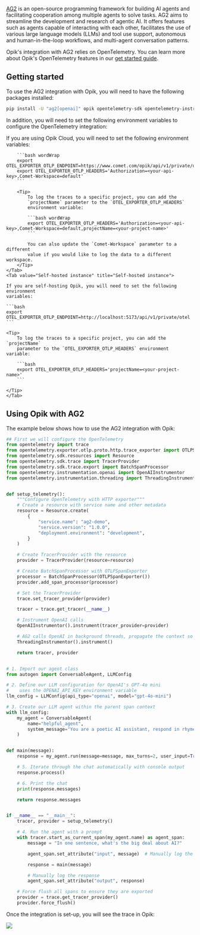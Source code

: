 [AG2](https://ag2.ai/) is an open-source programming framework for building AI agents and facilitating cooperation among multiple agents to solve tasks. AG2 aims to streamline the development and research of agentic AI. It offers features such as agents capable of interacting with each other, facilitates the use of various large language models (LLMs) and tool use support, autonomous and human-in-the-loop workflows, and multi-agent conversation patterns.

Opik's integration with AG2 relies on OpenTelemetry. You can learn more about Opik's OpenTelemetry features
in our [get started guide](/tracing/opentelemetry/overview).

## Getting started

To use the AG2 integration with Opik, you will need to have the following
packages installed:

```bash
pip install -U "ag2[openai]" opik opentelemetry-sdk opentelemetry-instrumentation-openai opentelemetry-instrumentation-threading opentelemetry-exporter-otlp
```

In addition, you will need to set the following environment variables to
configure the OpenTelemetry integration:

<Tabs>
    <Tab value="Opik Cloud" title="Opik Cloud">
        If you are using Opik Cloud, you will need to set the following
        environment variables:
            
        ```bash wordWrap
        export OTEL_EXPORTER_OTLP_ENDPOINT=https://www.comet.com/opik/api/v1/private/otel
        export OTEL_EXPORTER_OTLP_HEADERS='Authorization=<your-api-key>,Comet-Workspace=default'
        ```

        <Tip>
            To log the traces to a specific project, you can add the
            `projectName` parameter to the `OTEL_EXPORTER_OTLP_HEADERS`
            environment variable:

            ```bash wordWrap
            export OTEL_EXPORTER_OTLP_HEADERS='Authorization=<your-api-key>,Comet-Workspace=default,projectName=<your-project-name>'
            ```

            You can also update the `Comet-Workspace` parameter to a different
            value if you would like to log the data to a different workspace.
        </Tip>
    </Tab>
    <Tab value="Self-hosted instance" title="Self-hosted instance">

    If you are self-hosting Opik, you will need to set the following environment
    variables:

    ```bash
    export OTEL_EXPORTER_OTLP_ENDPOINT=http://localhost:5173/api/v1/private/otel
    ```

    <Tip>
        To log the traces to a specific project, you can add the `projectName`
        parameter to the `OTEL_EXPORTER_OTLP_HEADERS` environment variable:

        ```bash
        export OTEL_EXPORTER_OTLP_HEADERS='projectName=<your-project-name>'
        ```

    </Tip>
    </Tab>

</Tabs>

## Using Opik with AG2

The example below shows how to use the AG2 integration with Opik:

```python {pytest_codeblocks_skip=true}
## First we will configure the OpenTelemetry
from opentelemetry import trace
from opentelemetry.exporter.otlp.proto.http.trace_exporter import OTLPSpanExporter
from opentelemetry.sdk.resources import Resource
from opentelemetry.sdk.trace import TracerProvider
from opentelemetry.sdk.trace.export import BatchSpanProcessor
from opentelemetry.instrumentation.openai import OpenAIInstrumentor
from opentelemetry.instrumentation.threading import ThreadingInstrumentor


def setup_telemetry():
    """Configure OpenTelemetry with HTTP exporter"""
    # Create a resource with service name and other metadata
    resource = Resource.create(
        {
            "service.name": "ag2-demo",
            "service.version": "1.0.0",
            "deployment.environment": "development",
        }
    )

    # Create TracerProvider with the resource
    provider = TracerProvider(resource=resource)

    # Create BatchSpanProcessor with OTLPSpanExporter
    processor = BatchSpanProcessor(OTLPSpanExporter())
    provider.add_span_processor(processor)

    # Set the TracerProvider
    trace.set_tracer_provider(provider)

    tracer = trace.get_tracer(__name__)

    # Instrument OpenAI calls
    OpenAIInstrumentor().instrument(tracer_provider=provider)

    # AG2 calls OpenAI in background threads, propagate the context so all spans ends up in the same trace
    ThreadingInstrumentor().instrument()

    return tracer, provider


# 1. Import our agent class
from autogen import ConversableAgent, LLMConfig

# 2. Define our LLM configuration for OpenAI's GPT-4o mini
#    uses the OPENAI_API_KEY environment variable
llm_config = LLMConfig(api_type="openai", model="gpt-4o-mini")

# 3. Create our LLM agent within the parent span context
with llm_config:
    my_agent = ConversableAgent(
        name="helpful_agent",
        system_message="You are a poetic AI assistant, respond in rhyme.",
    )


def main(message):
    response = my_agent.run(message=message, max_turns=2, user_input=True)

    # 5. Iterate through the chat automatically with console output
    response.process()

    # 6. Print the chat
    print(response.messages)

    return response.messages


if __name__ == "__main__":
    tracer, provider = setup_telemetry()

    # 4. Run the agent with a prompt
    with tracer.start_as_current_span(my_agent.name) as agent_span:
        message = "In one sentence, what's the big deal about AI?"

        agent_span.set_attribute("input", message)  # Manually log the question

        response = main(message)

        # Manually log the response
        agent_span.set_attribute("output", response)

    # Force flush all spans to ensure they are exported
    provider = trace.get_tracer_provider()
    provider.force_flush()
```

Once the integration is set-up, you will see the trace in Opik:

<Frame>
  <img src="/img/tracing/ag2_integration.png" />
</Frame>
